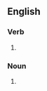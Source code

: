 ==English==

===Verb===
{{head|en|verb form}}

# {{en-third-person singular of|electroplate}}

===Noun===
{{head|en|noun form}}
# {{plural of|electroplate|lang=en}}